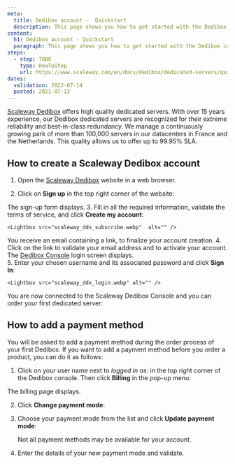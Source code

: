 ```yaml
---
meta:
  title: Dedibox account -  Quickstart
  description: This page shows you how to get started with the Dedibox console.
content:
  h1: Dedibox account - Quickstart
  paragraph: This page shows you how to get started with the Dedibox console.
steps:
  - step: TODO
    type: HowToStep
    url: https://www.scaleway.com/en/docs/dedibox/dedicated-servers/quickstart
dates:
  validation: 2022-07-14
  posted: 2021-07-13
---
```


[Scaleway Dedibox](https://www.scaleway.com/en/dedibox/) offers high quality dedicated servers. With over 15 years experience, our Dedibox dedicated servers are recognized for their extreme reliability and best-in-class redundancy. We manage a continuously growing park of more than 100,000 servers in our datacenters in France and the Netherlands. This quality allows us to offer up to 99.95% SLA.

## How to create a Scaleway Dedibox account

1. Open the [Scaleway Dedibox](https://www.scaleway.com/en/dedibox/) website in a web browser.
2. Click on **Sign up** in the top right corner of the website: 

    <Lightbox src="scaleway_ddx_signup.webp" alt="" />
  The sign-up form displays. 
3. Fill in all the required information, validate the terms of service, and click **Create my account**:

    <Lightbox src="scaleway_ddx_subscribe.webp"  alt="" />

  You receive an email containing a link, to finalize your account creation.
4. Click on the link to validate your email address and to activate your account. The [Dedibox Console](https://console.online.net) login screen displays.  
5. Enter your chosen username and its associated password and click **Sign In**:

    <Lightbox src="scaleway_ddx_login.webp" alt="" />

You are now connected to the Scaleway Dedibox Console and you can order your first dedicated server:

<Lightbox src="scaleway_ddx_console.webp" alt="" />

## How to add a payment method

You will be asked to add a payment method during the order process of your first Dedibox. If you want to add a payment method before you order a product, you can do it as follows:

1.  Click on your user name next to *logged in as:* in the top right corner of the Dedibox console. Then click **Billing** in the pop-up menu: 

    <Lightbox src="scaleway_ddx_popup.webp" alt="" />

  The billing page displays.
  
2. Click **Change payment mode**: 

    <Lightbox src="scaleway_ddx_paymentmode.webp" alt="" />
3. Choose your payment mode from the list and click **Update payment mode**:

    <Lightbox src="scaleway_ddx_new_paymentmode.webp" alt="" />

    <Message type="note">

    Not all payment methods may be available for your account. 

    </Message>
4. Enter the details of your new payment mode and validate. 
